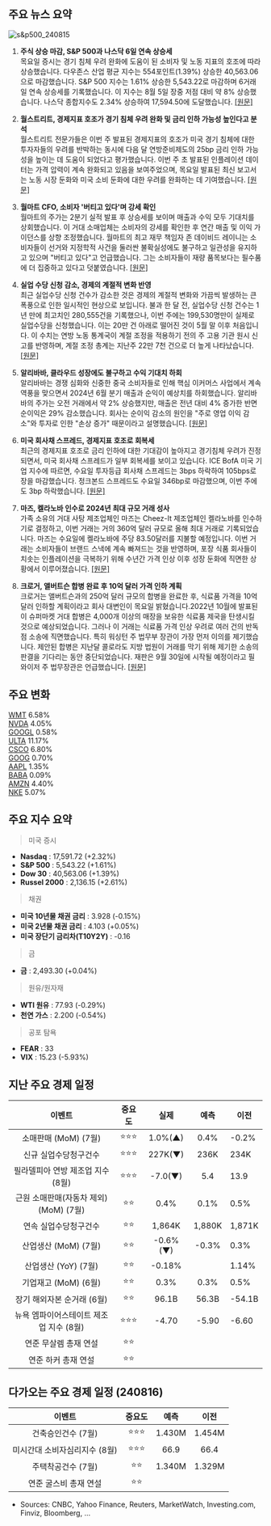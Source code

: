 ## 주요 뉴스 요약

![s&p500_240815](/map/240815.png)

1. **주식 상승 마감, S&P 500과 나스닥 6일 연속 상승세**  
   목요일 증시는 경기 침체 우려 완화에 도움이 된 소비자 및 노동 지표의 호조에 따라 상승했습니다. 다우존스 산업 평균 지수는 554포인트(1.39%) 상승한 40,563.06으로 마감했습니다. S&P 500 지수는 1.61% 상승한 5,543.22로 마감하며 6거래일 연속 상승세를 기록했습니다. 이 지수는 8월 5일 장중 저점 대비 약 8% 상승했습니다. 나스닥 종합지수도 2.34% 상승하여 17,594.50에 도달했습니다. [[원문]](https://www.cnbc.com/2024/08/14/stock-market-today-live-updates.html?__source=newsletter%7Cmsapac)

2. **월스트리트, 경제지표 호조가 경기 침체 우려 완화 및 금리 인하 가능성 높인다고 분석**  
   월스트리트 전문가들은 이번 주 발표된 경제지표의 호조가 미국 경기 침체에 대한 투자자들의 우려를 반박하는 동시에 다음 달 연방준비제도의 25bp 금리 인하 가능성을 높이는 데 도움이 되었다고 평가했습니다. 이번 주 초 발표된 인플레이션 데이터는 가격 압력이 계속 완화되고 있음을 보여주었으며, 목요일 발표된 최신 보고서는 노동 시장 둔화와 미국 소비 둔화에 대한 우려를 완화하는 데 기여했습니다. [[원문]](https://www.marketwatch.com/story/s-p-500-erases-august-losses-as-irrational-recession-fears-fade-25f60b55)

3. **월마트 CFO, 소비자 '버티고 있다'며 강세 확인**  
   월마트의 주가는 2분기 실적 발표 후 상승세를 보이며 매출과 수익 모두 기대치를 상회했습니다. 이 거대 소매업체는 소비자의 강세를 확인한 후 연간 매출 및 이익 가이던스를 상향 조정했습니다. 월마트의 최고 재무 책임자 존 데이비드 레이니는 소비자들이 선거와 지정학적 사건을 둘러싼 불확실성에도 불구하고 일관성을 유지하고 있으며 "버티고 있다"고 언급했습니다. 그는 소비자들이 재량 품목보다는 필수품에 더 집중하고 있다고 덧붙였습니다. [[원문]](https://finance.yahoo.com/video/consumer-hanging-despite-uncertainty-walmart-144627689.html)

4. **실업 수당 신청 감소, 경제의 계절적 변화 반영**  
   최근 실업수당 신청 건수가 감소한 것은 경제의 계절적 변화와 가끔씩 발생하는 큰 폭풍으로 인한 일시적인 현상으로 보입니다. 불과 한 달 전, 실업수당 신청 건수는 1년 만에 최고치인 280,555건을 기록했으나, 이번 주에는 199,530명만이 실제로 실업수당을 신청했습니다. 이는 20만 건 아래로 떨어진 것이 5월 말 이후 처음입니다. 이 수치는 연방 노동 통계국이 계절 조정을 적용하기 전의 주 고용 기관 원시 신고를 반영하며, 계절 조정 총계는 지난주 22만 7천 건으로 더 높게 나타났습니다. [[원문]](https://www.marketwatch.com/story/rising-layoffs-the-surge-in-jobless-claims-may-have-been-a-mirage-dc38d30a?mod=home-page)

5. **알리바바, 클라우드 성장에도 불구하고 수익 기대치 하회**  
   알리바바는 경쟁 심화와 신중한 중국 소비자들로 인해 핵심 이커머스 사업에서 계속 역풍을 맞으면서 2024년 6월 분기 매출과 순익이 예상치를 하회했습니다. 알리바바의 주가는 오전 거래에서 약 2% 상승했지만, 매출은 전년 대비 4% 증가한 반면 순이익은 29% 감소했습니다. 회사는 순이익 감소의 원인을 "주로 영업 이익 감소"와 투자로 인한 "손상 증가" 때문이라고 설명했습니다. [[원문]](https://www.cnbc.com/2024/08/15/alibaba-shares-dip-3percent-after-quarterly-earnings-miss-expectations-despite-cloud-acceleration.html)

6. **미국 회사채 스프레드, 경제지표 호조로 회복세**  
   최근의 경제지표 호조로 금리 인하에 대한 기대감이 높아지고 경기침체 우려가 진정되면서, 미국 회사채 스프레드가 일부 회복세를 보이고 있습니다. ICE BofA 미국 기업 지수에 따르면, 수요일 투자등급 회사채 스프레드는 3bps 하락하여 105bps로 장을 마감했습니다. 정크본드 스프레드도 수요일 346bp로 마감했으며, 이번 주에도 3bp 하락했습니다. [[원문]](https://www.reuters.com/markets/rates-bonds/us-corporate-bond-spreads-recover-promising-economic-data-2024-08-15/)

7. **마즈, 켈라노바 인수로 2024년 최대 규모 거래 성사**  
   가족 소유의 거대 사탕 제조업체인 마즈는 Cheez-It 제조업체인 켈라노바를 인수하기로 결정하고, 이번 거래는 거의 360억 달러 규모로 올해 최대 거래로 기록되었습니다. 마즈는 수요일에 켈라노바에 주당 83.50달러를 지불할 예정입니다. 이번 거래는 소비자들이 브랜드 스낵에 계속 빠져드는 것을 반영하며, 포장 식품 회사들이 치솟는 인플레이션을 극복하기 위해 수년간 가격 인상 이후 성장 둔화에 직면한 상황에서 이루어졌습니다. [[원문]](https://www.reuters.com/business/retail-consumer/snickers-maker-mars-pay-8350-per-share-kellanova-wsj-reports-2024-08-14/)

8. **크로거, 앨버트슨 합병 완료 후 10억 달러 가격 인하 계획**  
   크로거는 앨버트슨과의 250억 달러 규모의 합병을 완료한 후, 식료품 가격을 10억 달러 인하할 계획이라고 회사 대변인이 목요일 밝혔습니다.2022년 10월에 발표된 이 슈퍼마켓 거대 합병은 4,000개 이상의 매장을 보유한 식료품 제국을 탄생시킬 것으로 예상되었습니다. 그러나 이 거래는 식료품 가격 인상 우려로 여러 건의 반독점 소송에 직면했습니다. 특히 워싱턴 주 법무부 장관이 가장 먼저 이의를 제기했습니다. 제안된 합병은 지난달 콜로라도 지방 법원이 거래를 막기 위해 제기한 소송의 판결을 기다리는 동안 중단되었습니다. 재판은 9월 30일에 시작될 예정이라고 필 와이저 주 법무장관은 언급했습니다. [[원문]](https://finance.yahoo.com/news/kroger-plans-lower-prices-1-215050514.html)

## 주요 변화

[WMT](https://finance.yahoo.com/quote/WMT/) 6.58%  
[NVDA](https://finance.yahoo.com/quote/NVDA/) 4.05%  
[GOOGL](https://finance.yahoo.com/quote/GOOGL/) 0.58%  
[ULTA](https://finance.yahoo.com/quote/ULTA/) 11.17%  
[CSCO](https://finance.yahoo.com/quote/CSCO/) 6.80%  
[GOOG](https://finance.yahoo.com/quote/GOOG/) 0.70%  
[AAPL](https://finance.yahoo.com/quote/AAPL/) 1.35%  
[BABA](https://finance.yahoo.com/quote/BABA/) 0.09%  
[AMZN](https://finance.yahoo.com/quote/AMZN/) 4.40%  
[NKE](https://finance.yahoo.com/quote/NKE/) 5.07%

## 주요 지수 요약

> 미국 증시

- **Nasdaq** : 17,591.72 (+2.32%)
- **S&P 500** : 5,543.22 (+1.61%)
- **Dow 30** : 40,563.06 (+1.39%)
- **Russel 2000** : 2,136.15 (+2.61%)

> 채권

- **미국 10년물 채권 금리** : 3.928 (-0.15%)
- **미국 2년물 채권 금리** : 4.103 (+0.05%)
- **미국 장단기 금리차(T10Y2Y)** : -0.16

> 금

- **금** : 2,493.30 (+0.04%)

> 원유/원자재

- **WTI 원유** : 77.93 (-0.29%)
- **천연 가스** : 2.200 (-0.54%)

> 공포 탐욕

- **FEAR** : 33
- **VIX** : 15.23 (-5.93%)

## 지난 주요 경제 일정

|                 이벤트                  | 중요도 |   실제   |  예측  | 이전   |
| :-------------------------------------: | :----: | :------: | :----: | ------ |
|          소매판매 (MoM) (7월)           | ⭐⭐⭐ | 1.0%(▲)  |  0.4%  | -0.2%  |
|          신규 실업수당청구건수          | ⭐⭐⭐ | 227K(▼)  |  236K  | 234K   |
|    필라델피아 연방 제조업 지수 (8월)    | ⭐⭐⭐ | -7.0(▼)  |  5.4   | 13.9   |
| 근원 소매판매(자동차 제외) (MoM) (7월)  |  ⭐⭐  |   0.4%   |  0.1%  | 0.5%   |
|          연속 실업수당청구건수          |  ⭐⭐  |  1,864K  | 1,880K | 1,871K |
|          산업생산 (MoM) (7월)           |  ⭐⭐  | -0.6%(▼) | -0.3%  | 0.3%   |
|          산업생산 (YoY) (7월)           |  ⭐⭐  |  -0.18%  |        | 1.14%  |
|          기업재고 (MoM) (6월)           |  ⭐⭐  |   0.3%   |  0.3%  | 0.5%   |
|       장기 해외자본 순거래 (6월)        |  ⭐⭐  |  96.1B   | 56.3B  | -54.1B |
| 뉴욕 엠파이어스테이트 제조업 지수 (8월) | ⭐⭐⭐ |  -4.70   | -5.90  | -6.60  |
|          연준 무살렘 총재 연설          |  ⭐⭐  |          |        |        |
|           연준 하커 총재 연설           |  ⭐⭐  |          |        |        |

## 다가오는 주요 경제 일정 (240816)

|            이벤트             | 중요도 |  예측  |  이전  |
| :---------------------------: | :----: | :----: | :----: |
|      건축승인건수 (7월)       | ⭐⭐⭐ | 1.430M | 1.454M |
| 미시간대 소비자심리지수 (8월) | ⭐⭐⭐ |  66.9  |  66.4  |
|      주택착공건수 (7월)       |  ⭐⭐  | 1.340M | 1.329M |
|     연준 굴스비 총재 연설     |  ⭐⭐  |        |        |

- Sources: CNBC, Yahoo Finance, Reuters, MarketWatch, Investing.com, Finviz, Bloomberg, ...
